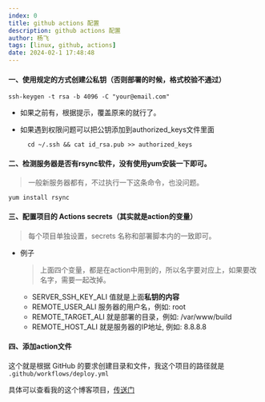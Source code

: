 ```yaml
---
index: 0
title: github actions 配置
description: github actions 配置
author: 杨飞
tags: [linux, github, actions]
date: 2024-02-1 17:48:48
---
```


#### 一、使用规定的方式创建公私钥（否则部署的时候，格式校验不通过）

```shell
ssh-keygen -t rsa -b 4096 -C "your@email.com"
```

- 如果之前有，根据提示，覆盖原来的就行了。

- 如果遇到权限问题可以把公钥添加到authorized_keys文件里面

  ```shell
    cd ~/.ssh && cat id_rsa.pub >> authorized_keys
  ```

#### 二、检测服务器是否有rsync软件，没有使用yum安装一下即可。
> 一般新服务器都有，不过执行一下这条命令，也没问题。

```shell
yum install rsync
```

#### 三、配置项目的 Actions secrets（其实就是action的变量）
> 每个项目单独设置，secrets 名称和部署脚本内的一致即可。

- 例子
  > 上面四个变量，都是在action中用到的，所以名字要对应上，如果要改名字，需要一起改掉。

  - SERVER_SSH_KEY_ALI  值就是上面**私钥的内容**
  - REMOTE_USER_ALI     服务器的用户名，例如: root
  - REMOTE_TARGET_ALI   就是部署的目录，例如: /var/www/build
  - REMOTE_HOST_ALI     就是服务器的IP地址, 例如: 8.8.8.8

#### 四、添加action文件

这个就是根据 GitHub 的要求创建目录和文件，我这个项目的路径就是 `.github/workflows/deploy.yml`

具体可以查看我的这个博客项目，[传送门](https://github.com/yangfei4913438/mdx-blog)

